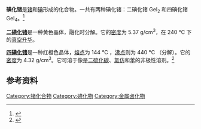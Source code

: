 '''碘化锗'''是[[锗|锗]]和[[碘|碘]]形成的化合物。一共有两种碘化锗：二碘化锗 GeI<sub>2</sub> 和四碘化锗 GeI<sub>4</sub>。<ref>{{RubberBible86th}}</ref>

'''[[二碘化锗|二碘化锗]]'''是一种黄色晶体，融化时分解。它的[[密度|密度]]为 5.37 g/cm<sup>3</sup>，在 240 °C 下的[[真空|真空]][[升华|升华]]。

'''[[四碘化锗|四碘化锗]]'''是一种红橙色晶体，[[熔点|熔点]]为 144 °C ，[[沸点|沸点]]则为 440 °C （分解）。它的[[密度|密度]]为 4.32 g/cm<sup>3</sup>。它可溶于像是[[二硫化碳|二硫化碳]]、[[氯仿|氯仿]]和[[苯|苯]]的非极性溶剂。<ref>{{cite book|last1=Schenk|first1=P.W.|editor1-last=Brauer|editor1-first=Georg|title=Handbook of preparative inorganic chemistry|url=https://archive.org/details/handbookpreparat01brau|date=1963|publisher=Academic Press|isbn=978-0-12-395590-6|page=[https://archive.org/details/handbookpreparat01brau/page/n743 719]|edition=Second|ref=SchenkSiGe1963|chapter=12. Silicon and Germanium|doi=10.1016/B978-0-12-395590-6.50020-X}}</ref>

==参考资料==
{{Reflist}}

{{chemdab}}
{{锗化合物}}
{{碘化物}}
[[Category:锗化合物|Category:锗化合物]]
[[Category:碘化物|Category:碘化物]]
[[Category:金属卤化物|Category:金属卤化物]]